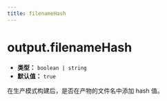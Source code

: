 ```yaml
---
title: filenameHash
---
```


# output.filenameHash

- **类型：** `boolean | string`
- **默认值：** `true`

在生产模式构建后，是否在产物的文件名中添加 hash 值。


<RsbuildConfig configName="output.filenameHash" />
